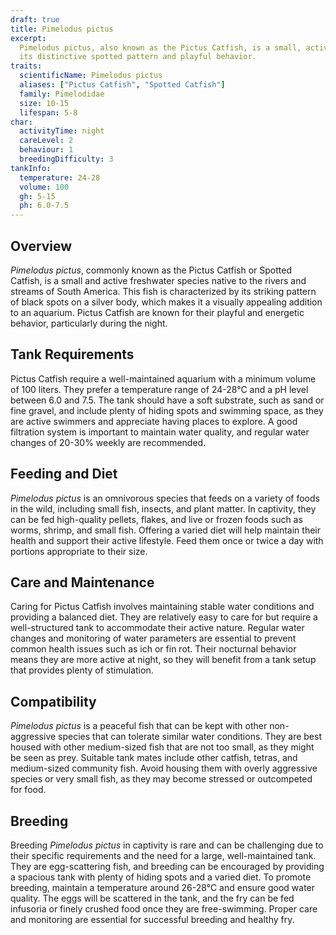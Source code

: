 ```yaml
---
draft: true
title: Pimelodus pictus
excerpt:
  Pimelodus pictus, also known as the Pictus Catfish, is a small, active freshwater fish from South America, known for
  its distinctive spotted pattern and playful behavior.
traits:
  scientificName: Pimelodus pictus
  aliases: ["Pictus Catfish", "Spotted Catfish"]
  family: Pimelodidae
  size: 10-15
  lifespan: 5-8
char:
  activityTime: night
  careLevel: 2
  behaviour: 1
  breedingDifficulty: 3
tankInfo:
  temperature: 24-28
  volume: 100
  gh: 5-15
  ph: 6.0-7.5
---
```


## Overview

_Pimelodus pictus_, commonly known as the Pictus Catfish or Spotted Catfish, is a small and active freshwater species
native to the rivers and streams of South America. This fish is characterized by its striking pattern of black spots on
a silver body, which makes it a visually appealing addition to an aquarium. Pictus Catfish are known for their playful
and energetic behavior, particularly during the night.

## Tank Requirements

Pictus Catfish require a well-maintained aquarium with a minimum volume of 100 liters. They prefer a temperature range
of 24-28°C and a pH level between 6.0 and 7.5. The tank should have a soft substrate, such as sand or fine gravel, and
include plenty of hiding spots and swimming space, as they are active swimmers and appreciate having places to explore.
A good filtration system is important to maintain water quality, and regular water changes of 20-30% weekly are
recommended.

## Feeding and Diet

_Pimelodus pictus_ is an omnivorous species that feeds on a variety of foods in the wild, including small fish, insects,
and plant matter. In captivity, they can be fed high-quality pellets, flakes, and live or frozen foods such as worms,
shrimp, and small fish. Offering a varied diet will help maintain their health and support their active lifestyle. Feed
them once or twice a day with portions appropriate to their size.

## Care and Maintenance

Caring for Pictus Catfish involves maintaining stable water conditions and providing a balanced diet. They are
relatively easy to care for but require a well-structured tank to accommodate their active nature. Regular water changes
and monitoring of water parameters are essential to prevent common health issues such as ich or fin rot. Their nocturnal
behavior means they are more active at night, so they will benefit from a tank setup that provides plenty of
stimulation.

## Compatibility

_Pimelodus pictus_ is a peaceful fish that can be kept with other non-aggressive species that can tolerate similar water
conditions. They are best housed with other medium-sized fish that are not too small, as they might be seen as prey.
Suitable tank mates include other catfish, tetras, and medium-sized community fish. Avoid housing them with overly
aggressive species or very small fish, as they may become stressed or outcompeted for food.

## Breeding

Breeding _Pimelodus pictus_ in captivity is rare and can be challenging due to their specific requirements and the need
for a large, well-maintained tank. They are egg-scattering fish, and breeding can be encouraged by providing a spacious
tank with plenty of hiding spots and a varied diet. To promote breeding, maintain a temperature around 26-28°C and
ensure good water quality. The eggs will be scattered in the tank, and the fry can be fed infusoria or finely crushed
food once they are free-swimming. Proper care and monitoring are essential for successful breeding and healthy fry.
